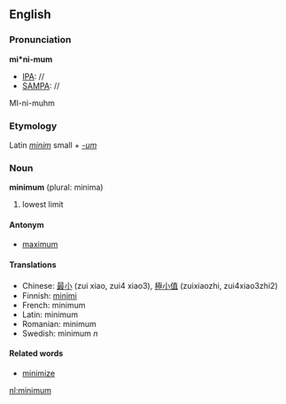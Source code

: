 ==English==
===Pronunciation===

'''mi*ni-mum'''
*[[IPA]]: //
*[[SAMPA]]: //
MI-ni-muhm

===Etymology===

Latin ''[[minim]]'' small + ''[[-um]]''

===Noun===
'''minimum''' (plural: minima)
#lowest limit

====Antonym====
*[[maximum]]

====Translations====
*Chinese: [[最]][[小]] (zui xiao, zui4 xiao3), [[極]][[小]][[值]] (zuixiaozhi, zui4xiao3zhi2)
*Finnish: [[minimi]]
*French: minimum
*Latin: minimum
*Romanian: minimum
*Swedish: minimum ''n''

====Related words====
*[[minimize]]

[[nl:minimum]]